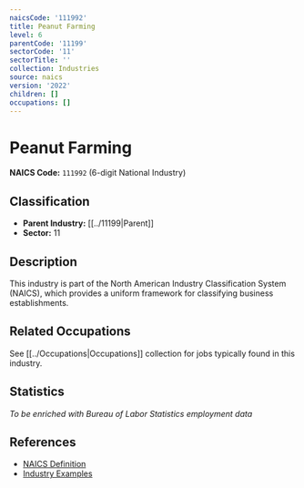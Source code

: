 ```yaml
---
naicsCode: '111992'
title: Peanut Farming
level: 6
parentCode: '11199'
sectorCode: '11'
sectorTitle: ''
collection: Industries
source: naics
version: '2022'
children: []
occupations: []
---
```

# Peanut Farming

**NAICS Code:** `111992` (6-digit National Industry)

## Classification

- **Parent Industry:** [[../11199|Parent]]
- **Sector:** 11

## Description

This industry is part of the North American Industry Classification System (NAICS), which provides a uniform framework for classifying business establishments.

## Related Occupations

See [[../Occupations|Occupations]] collection for jobs typically found in this industry.

## Statistics

*To be enriched with Bureau of Labor Statistics employment data*

## References

- [NAICS Definition](https://www.census.gov/naics/)
- [Industry Examples](https://www.census.gov/naics/2022NAICS/)
